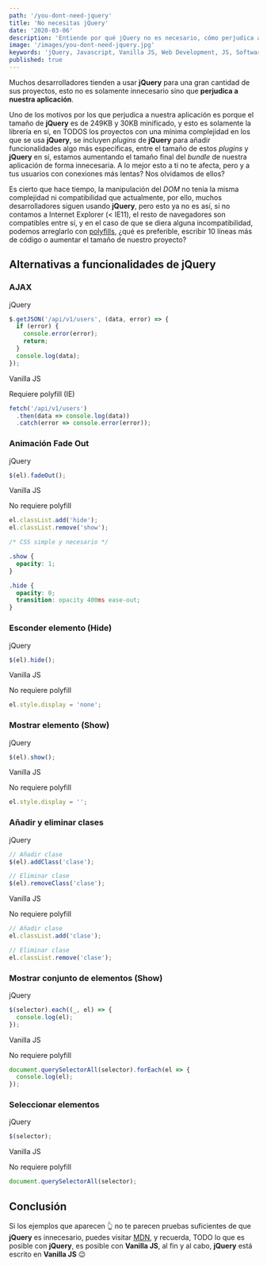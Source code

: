 ```yaml
---
path: '/you-dont-need-jquery'
title: 'No necesitas jQuery'
date: '2020-03-06'
description: 'Entiende por qué jQuery no es necesario, cómo perjudica a nuestras aplicaciones web y como se puede reemplazar con simple Javascript.'
image: '/images/you-dont-need-jquery.jpg'
keywords: 'jQuery, Javascript, Vanilla JS, Web Development, JS, Software development'
published: true
---
```



Muchos desarrolladores tienden a usar **jQuery** para una gran cantidad de sus proyectos, esto no es solamente innecesario sino que **perjudica a nuestra aplicación**.

Uno de los motivos por los que perjudica a nuestra aplicación es porque el tamaño de **jQuery** es de 249KB y 30KB minificado, y esto es solamente la librería en sí, en TODOS los proyectos con una mínima complejidad en los que se usa **jQuery**, se incluyen <em>plugins</em> de **jQuery** para añadir funcionalidades algo más específicas, entre el tamaño de estos <em>plugins</em> y **jQuery** en sí, estamos aumentando el tamaño final del <em>bundle</em> de nuestra aplicación de forma innecesaria. A lo mejor esto a ti no te afecta, pero y a tus usuarios con conexiones más lentas? Nos olvidamos de ellos?

Es cierto que hace tiempo, la manipulación del <em>DOM</em> no tenía la misma complejidad ni compatibilidad que actualmente, por ello, muchos desarrolladores siguen usando **jQuery**, pero esto ya no es así, si no contamos a Internet Explorer (< IE11), el resto de navegadores son compatibles entre sí, y en el caso de que se diera alguna incompatibilidad, podemos arreglarlo con [polyfills](https://developer.mozilla.org/es/docs/Glossary/Polyfill), ¿qué es preferible, escribir 10 líneas más de código o aumentar el tamaño de nuestro proyecto?

<h2 id="jquery-alternatives">Alternativas a funcionalidades de jQuery</h2>

### AJAX

<CodeIndicatorTitle>
  <p>jQuery</p>
</CodeIndicatorTitle>

```js
$.getJSON('/api/v1/users', (data, error) => {
  if (error) {
    console.error(error);
    return;
  }
  console.log(data);
});
```

<CodeIndicatorTitle>
  <p>Vanilla JS</p>
  <p class="polyfill">Requiere polyfill (IE)</p>
</CodeIndicatorTitle>

```js
fetch('/api/v1/users')
  .then(data => console.log(data))
  .catch(error => console.error(error));
```

### Animación Fade Out

<CodeIndicatorTitle>
  <p>jQuery</p>
</CodeIndicatorTitle>

```js
$(el).fadeOut();
```

<CodeIndicatorTitle>
  <p>Vanilla JS</p>
  <p class="no__polyfill">No requiere polyfill</p>
</CodeIndicatorTitle>

```js
el.classList.add('hide');
el.classList.remove('show');
```

```css
/* CSS simple y necesario */

.show {
  opacity: 1;
}

.hide {
  opacity: 0;
  transition: opacity 400ms ease-out;
}
```

### Esconder elemento (Hide)

<CodeIndicatorTitle>
  <p>jQuery</p>
</CodeIndicatorTitle>

```js
$(el).hide();
```

<CodeIndicatorTitle>
  <p>Vanilla JS</p>
  <p class="no__polyfill">No requiere polyfill</p>
</CodeIndicatorTitle>

```js
el.style.display = 'none';
```

### Mostrar elemento (Show)

<CodeIndicatorTitle>
  <p>jQuery</p>
</CodeIndicatorTitle>

```js
$(el).show();
```

<CodeIndicatorTitle>
  <p>Vanilla JS</p>
  <p class="no__polyfill">No requiere polyfill</p>
</CodeIndicatorTitle>

```js
el.style.display = '';
```

### Añadir y eliminar clases

<CodeIndicatorTitle>
  <p>jQuery</p>
</CodeIndicatorTitle>

```js
// Añadir clase
$(el).addClass('clase');

// Eliminar clase
$(el).removeClass('clase');
```

<CodeIndicatorTitle>
  <p>Vanilla JS</p>
  <p class="no__polyfill">No requiere polyfill</p>
</CodeIndicatorTitle>

```js
// Añadir clase
el.classList.add('clase');

// Eliminar clase
el.classList.remove('clase');
```

### Mostrar conjunto de elementos (Show)

<CodeIndicatorTitle>
  <p>jQuery</p>
</CodeIndicatorTitle>

```js
$(selector).each((_, el) => {
  console.log(el);
});
```

<CodeIndicatorTitle>
  <p>Vanilla JS</p>
  <p class="no__polyfill">No requiere polyfill</p>
</CodeIndicatorTitle>

```js
document.querySelectorAll(selector).forEach(el => {
  console.log(el);
});
```

### Seleccionar elementos

<CodeIndicatorTitle>
  <p>jQuery</p>
</CodeIndicatorTitle>

```js
$(selector);
```

<CodeIndicatorTitle>
  <p>Vanilla JS</p>
  <p class="no__polyfill">No requiere polyfill</p>
</CodeIndicatorTitle>

```js
document.querySelectorAll(selector);
```

<h2 id="conclusion">Conclusión</h2>

Si los ejemplos que aparecen 👆 no te parecen pruebas suficientes de que **jQuery** es innecesario, puedes visitar [MDN](https://developer.mozilla.org/), y recuerda, TODO lo que es posible con **jQuery**, es posible con **Vanilla JS**, al fin y al cabo, **jQuery** está escrito en **Vanilla JS** 😉
